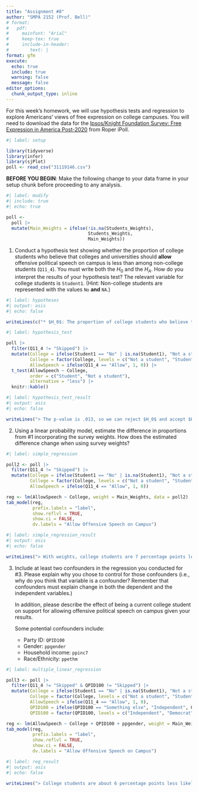 ```yaml
---
title: "Assignment #8"
author: "SMPA 2152 (Prof. Bell)"
# format:
#   pdf:
#     mainfont: "Arial"
#     keep-tex: true
#     include-in-header:
#        text: |
format: gfm
execute:
  echo: true
  include: true
  warning: false
  message: false
editor_options: 
  chunk_output_type: inline
---
```


For this week's homework, we will use hypothesis tests and regression to explore Americans' views of free expression on college campuses. You will need to download the data for the [Ipsos/Knight Foundation Survey: Free Expression in America Post-2020](https://doi.org/10.25940/ROPER-31119146) from Roper iPoll.

```r
#| label: setup

library(tidyverse)
library(infer)
library(sjPlot)
poll <- read_csv("31119146.csv")
```

**BEFORE YOU BEGIN**: Make the following change to your data frame in your setup chunk before proceeding to any analysis.

```r
#| label: modify
#| include: true
#| echo: true

poll <- 
  poll |>
  mutate(Main_Weights = ifelse(!is.na(Students_Weights),
                               Students_Weights,
                               Main_Weights))
```

1. Conduct a hypothesis test showing whether the proportion of college students who believe that colleges and universities should **allow** offensive political speech on campus is less than among non-college students (`Q11_4`). You must write both the $H_0$ and the $H_A$. How do you interpret the results of your hypothesis test? The relevant variable for college students is `Student1`. (Hint: Non-college students are represented with the values `No` **and** `NA`.)

```r
#| label: hypotheses
#| output: asis
#| echo: false

writeLines(c("* $H_0$: The proportion of college students who believe that colleges and universities should allow offensive political speech is greater than or equal to the proportion among non-college students.", "* $H_A$: The proportion of college students who believe that colleges and universities should allow offensive political speech is less than the proportion among non-college students."), sep = "\n")
```

```r
#| label: hypothesis_test

poll |>
  filter(Q11_4 != "Skipped") |>
  mutate(College = ifelse(Student1 == "No" | is.na(Student1), "Not a student", "Student"),
         College = factor(College, levels = c("Not a student", "Student")),
         AllowSpeech = ifelse(Q11_4 == "Allow", 1, 0)) |>
  t_test(AllowSpeech ~ College,
         order = c("Student", "Not a student"),
         alternative = "less") |>
  knitr::kable()
```

```r
#| label: hypothesis_test_result
#| output: asis
#| echo: false

writeLines("> The p-value is .013, so we can reject $H_0$ and accept $H_A$, which is that non-college students are 3.8 percentage points less likely to support allowing offensive political speech on campus, on average.")
```

2. Using a linear probability model, estimate the difference in proportions from \#1 incorporating the survey weights. How does the estimated difference change when using survey weights?

```r
#| label: simple_regression

poll2 <- poll |>
  filter(Q11_4 != "Skipped") |>
  mutate(College = ifelse(Student1 == "No" | is.na(Student1), "Not a student", "Student"),
         College = factor(College, levels = c("Not a student", "Student")),
         AllowSpeech = ifelse(Q11_4 == "Allow", 1, 0))

reg <- lm(AllowSpeech ~ College, weight = Main_Weights, data = poll2)
tab_model(reg,
          prefix.labels = "label",
          show.reflvl = TRUE,
          show.ci = FALSE,
          dv.labels = "Allow Offensive Speech on Campus")
```

```r
#| label: simple_regression_result
#| output: asis
#| echo: false

writeLines("> With weights, college students are 7 percentage points less likely to support allowing offensive political speech on campus, on average, which is about twice as large the estimate from the t-test.")
```

3. Include at least two confounders in the regression you conducted for \#3. Please explain why you chose to control for those confounders (i.e., why do you think that variable is a confounder? Remember that confounders must explain change in both the dependent and the independent variables.)

    In addition, please describe the effect of being a current college student on support for allowing offensive political speech on campus given your results.

    Some potential confounders include:

    * Party ID: `QPID100`
    * Gender: `ppgender`
    * Household income: `ppinc7`
    * Race/Ethnicity: `ppethm`
    
```r
#| label: multiple_linear_regression

poll3 <- poll |>
  filter(Q11_4 != "Skipped" & QPID100 != "Skipped") |>
  mutate(College = ifelse(Student1 == "No" | is.na(Student1), "Not a student", "Student"),
         College = factor(College, levels = c("Not a student", "Student")),
         AllowSpeech = ifelse(Q11_4 == "Allow", 1, 0),
         QPID100 = ifelse(QPID100 == "Something else", "Independent", QPID100),
         QPID100 = factor(QPID100, levels = c("Independent", "Democrat", "Republican")))

reg <- lm(AllowSpeech ~ College + QPID100 + ppgender, weight = Main_Weights, data = poll3)
tab_model(reg,
          prefix.labels = "label",
          show.reflvl = TRUE,
          show.ci = FALSE,
          dv.labels = "Allow Offensive Speech on Campus")
```

```r
#| label: reg_result
#| output: asis
#| echo: false

writeLines("> College students are about 6 percentage points less likely to support allowing offensive political speech on campus, on average, controlling for gender and political party.")
```